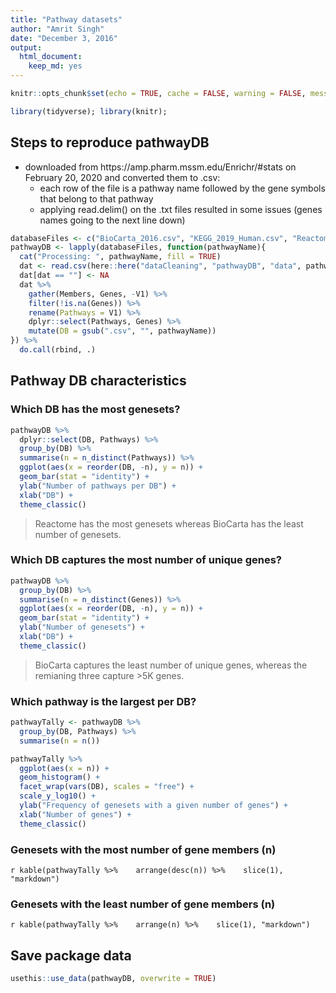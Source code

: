 ```yaml
---
title: "Pathway datasets"
author: "Amrit Singh"
date: "December 3, 2016"
output: 
  html_document: 
    keep_md: yes
---
```


```r
knitr::opts_chunk$set(echo = TRUE, cache = FALSE, warning = FALSE, message = FALSE)

library(tidyverse); library(knitr);
```

## Steps to reproduce pathwayDB
* downloaded from https://amp.pharm.mssm.edu/Enrichr/#stats on February 20, 2020 and converted them to .csv:
  - each row of the file is a pathway name followed by the gene symbols that belong to that pathway
  - applying read.delim() on the .txt files resulted in some issues (genes names going to the next line down)

```r
databaseFiles <- c("BioCarta_2016.csv", "KEGG_2019_Human.csv", "Reactome_2016.csv", "WikiPathways_2019_Human.csv")
pathwayDB <- lapply(databaseFiles, function(pathwayName){
  cat("Processing: ", pathwayName, fill = TRUE)
  dat <- read.csv(here::here("dataCleaning", "pathwayDB", "data", pathwayName), header = FALSE)
  dat[dat == ""] <- NA
  dat %>% 
    gather(Members, Genes, -V1) %>% 
    filter(!is.na(Genes)) %>% 
    rename(Pathways = V1) %>% 
    dplyr::select(Pathways, Genes) %>% 
    mutate(DB = gsub(".csv", "", pathwayName))
}) %>% 
  do.call(rbind, .)
```

## Pathway DB characteristics

### Which DB has the most genesets?

```r
pathwayDB %>% 
  dplyr::select(DB, Pathways) %>% 
  group_by(DB) %>% 
  summarise(n = n_distinct(Pathways)) %>% 
  ggplot(aes(x = reorder(DB, -n), y = n)) +
  geom_bar(stat = "identity") +
  ylab("Number of pathways per DB") +
  xlab("DB") +
  theme_classic()
```

> Reactome has the most genesets whereas BioCarta has the least number of genesets.

### Which DB captures the most number of unique genes?

```r
pathwayDB %>% 
  group_by(DB) %>% 
  summarise(n = n_distinct(Genes)) %>% 
  ggplot(aes(x = reorder(DB, -n), y = n)) +
  geom_bar(stat = "identity") +
  ylab("Number of genesets") +
  xlab("DB") +
  theme_classic()
```

> BioCarta captures the least number of unique genes, whereas the remianing three capture >5K genes.

### Which pathway is the largest per DB?

```r
pathwayTally <- pathwayDB %>% 
  group_by(DB, Pathways) %>% 
  summarise(n = n())

pathwayTally %>% 
  ggplot(aes(x = n)) +
  geom_histogram() +
  facet_wrap(vars(DB), scales = "free") + 
  scale_y_log10() +
  ylab("Frequency of genesets with a given number of genes") +
  xlab("Number of genes") +
  theme_classic()

```

### Genesets with the most number of gene members (n)

`r kable(pathwayTally %>% 
  arrange(desc(n)) %>% 
  slice(1), "markdown")`
  
### Genesets with the least number of gene members (n)

`r kable(pathwayTally %>% 
  arrange(n) %>% 
  slice(1), "markdown")`

## Save package data

```r
usethis::use_data(pathwayDB, overwrite = TRUE)
```

